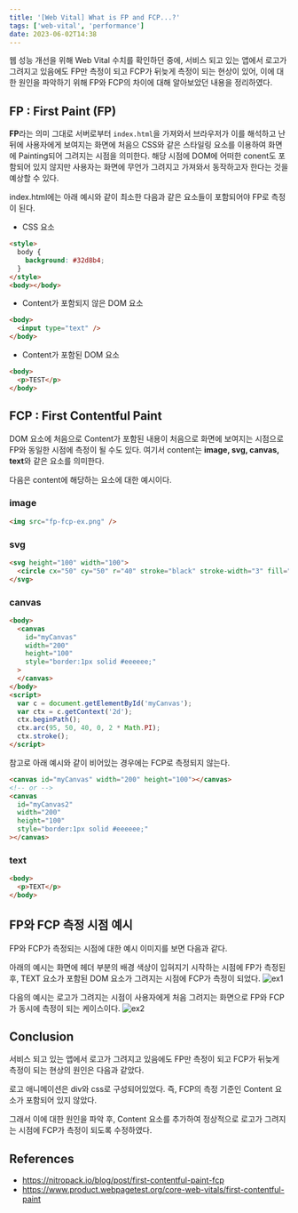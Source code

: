 ```yaml
---
title: '[Web Vital] What is FP and FCP...?'
tags: ['web-vital', 'performance']
date: 2023-06-02T14:38
---
```


웹 성능 개선을 위해 Web Vital 수치를 확인하던 중에, 서비스 되고 있는 앱에서 로고가 그려지고 있음에도 FP만 측정이 되고 FCP가 뒤늦게 측정이 되는 현상이 있어,
이에 대한 원인을 파악하기 위해 FP와 FCP의 차이에 대해 알아보았던 내용을 정리하였다.

<!--truncate-->

## FP : First Paint (FP)

**FP**라는 의미 그대로 서버로부터 `index.html`을 가져와서 브라우저가 이를 해석하고 난 뒤에 사용자에게 보여지는 화면에 처음으 CSS와 같은 스타일링 요소를 이용하여 화면에 Painting되어 그려지는 시점을 의미한다.
해당 시점에 DOM에 어떠한 conent도 포함되어 있지 않지만 사용자는 화면에 무언가 그려지고 가져와서 동작하고자 한다는 것을 예상할 수 있다.

index.html에는 아래 예시와 같이 최소한 다음과 같은 요소들이 포함되어야 FP로 측정이 된다.

- CSS 요소

```html
<style>
  body {
    background: #32d8b4;
  }
</style>
<body></body>
```

- Content가 포함되지 않은 DOM 요소

```html
<body>
  <input type="text" />
</body>
```

- Content가 포함된 DOM 요소

```html
<body>
  <p>TEST</p>
</body>
```

## FCP : First Contentful Paint

DOM 요소에 처음으로 Content가 포함된 내용이 처음으로 화면에 보여지는 시점으로 FP와 동일한 시점에 측정이 될 수도 있다.
여기서 content는 **image, svg, canvas, text**와 같은 요소를 의미한다.

다음은 content에 해당하는 요소에 대한 예시이다.

### image

```html
<img src="fp-fcp-ex.png" />
```

### svg

```html
<svg height="100" width="100">
  <circle cx="50" cy="50" r="40" stroke="black" stroke-width="3" fill="red" />
</svg>
```

### canvas

```html
<body>
  <canvas
    id="myCanvas"
    width="200"
    height="100"
    style="border:1px solid #eeeeee;"
  >
  </canvas>
</body>
<script>
  var c = document.getElementById('myCanvas');
  var ctx = c.getContext('2d');
  ctx.beginPath();
  ctx.arc(95, 50, 40, 0, 2 * Math.PI);
  ctx.stroke();
</script>
```

참고로 아래 예시와 같이 비어있는 경우에는 FCP로 측정되지 않는다.

```html
<canvas id="myCanvas" width="200" height="100"></canvas>
<!-- or -->
<canvas
  id="myCanvas2"
  width="200"
  height="100"
  style="border:1px solid #eeeeee;"
></canvas>
```

### text

```html
<body>
  <p>TEXT</p>
</body>
```

## FP와 FCP 측정 시점 예시

FP와 FCP가 측정되는 시점에 대한 예시 이미지를 보면 다음과 같다.

아래의 예시는 화면에 헤더 부분의 배경 색상이 입혀지기 시작하는 시점에 FP가 측정된 후, TEXT 요소가 포함된 DOM 요소가 그려지는 시점에 FCP가 측정이 되었다.
![ex1](./fp-fcp-ex.png)

다음의 예시는 로고가 그려지는 시점이 사용자에게 처음 그려지는 화면으로 FP와 FCP가 동시에 측정이 되는 케이스이다.
![ex2](./fp-fcp-ex2.png)

## Conclusion

서비스 되고 있는 앱에서 로고가 그려지고 있음에도 FP만 측정이 되고 FCP가 뒤늦게 측정이 되는 현상의 원인은 다음과 같았다.

로고 애니메이션은 div와 css로 구성되어있었다.
즉, FCP의 측정 기준인 Content 요소가 포함되어 있지 않았다.

그래서 이에 대한 원인을 파악 후, Content 요소를 추가하여 정상적으로 로고가 그려지는 시점에 FCP가 측정이 되도록 수정하였다.

## References

- https://nitropack.io/blog/post/first-contentful-paint-fcp
- https://www.product.webpagetest.org/core-web-vitals/first-contentful-paint
